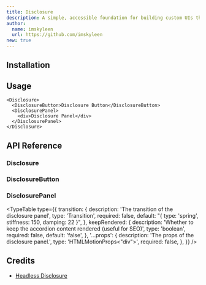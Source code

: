 ```yaml
---
title: Disclosure
description: A simple, accessible foundation for building custom UIs that show and hide content, like togglable accordion panels.
author:
  name: imskyleen
  url: https://github.com/imskyleen
new: true
---
```


<ComponentPreview name="demo-primitives-headless-disclosure" />

## Installation

<ComponentInstallation name="primitives-headless-disclosure" />

## Usage

```tsx
<Disclosure>
  <DisclosureButton>Disclosure Button</DisclosureButton>
  <DisclosurePanel>
    <div>Disclosure Panel</div>
  </DisclosurePanel>
</Disclosure>
```

## API Reference

### Disclosure

<ExternalLink
  href="https://headlessui.com/react/disclosure#disclosure"
  text="Headless UI API Reference - Disclosure"
/>

### DisclosureButton

<ExternalLink
  href="https://headlessui.com/react/disclosure#disclosure-button"
  text="Headless UI API Reference - DisclosureButton"
/>

### DisclosurePanel

<ExternalLink
  href="https://headlessui.com/react/disclosure#disclosure-panel"
  text="Headless UI API Reference - DisclosurePanel"
/>

<TypeTable
  type={{
    transition: {
      description: 'The transition of the disclosure panel',
      type: 'Transition',
      required: false,
      default: "{ type: 'spring', stiffness: 150, damping: 22 }",
    },
    keepRendered: {
      description:
        'Whether to keep the accordion content rendered (useful for SEO)',
      type: 'boolean',
      required: false,
      default: 'false',
    },
    '...props': {
      description: 'The props of the disclosure panel.',
      type: 'HTMLMotionProps<"div">',
      required: false,
    },
  }}
/>

## Credits

- [Headless Disclosure](https://headlessui.com/react/disclosure)
